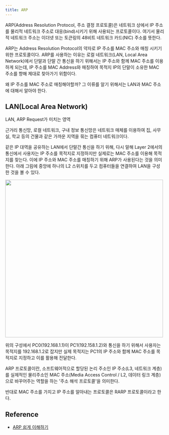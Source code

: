 ```yaml
---
title: ARP
---
```


ARP(Address Resolution Protocol, 주소 결정 프로토콜)은 네트워크 상에서 IP 주소를
물리적 네트워크 주소로 대응(bind)시키기 위해 사용되는 프로토콜이다. 여기서 물리적 네트워크 주소는
이더넷 또는 토큰링의 48비트 네트워크 카드(NIC) 주소를 뜻한다.

ARP는 Address Resolution Protocol의 약자로 IP 주소를 MAC 주소와 매칭 시키기 위한
프로토콜이다. ARP를 사용하는 이유는 로컬 네트워크(LAN, Local Area Network)에서 단말과
단말 간 통신을 하기 위해서는 IP 주소와 함께 MAC 주소를 이용하게 되는데, IP 주소를 MAC
Address와 매칭하여 목적지 IP의 단말이 소유한 MAC 주소를 향해 제대로 찾아가기 위함이다.

왜 IP 주소를 MAC 주소로 매칭해야할까? 그 이류를 알기 위해서는 LAN과 MAC 주소에 대해서
알아야 한다.

## LAN(Local Area Network)

LAN, ARP Request가 미치는 영역

근거리 통신망, 로컬 네트워크, 구내 정보 통신망은 네트워크 매체를 이용하여 집, 사무실, 학교 등의
건물과 같은 가까운 지역을 묶는 컴퓨터 네트워크이다.

같은 IP 대역을 공유하는 LAN에서 단말간 통신을 하기 위해, 다시 말해 Layer 2에서의 통신에서
사용자는 IP 주소를 목적지로 지정하지만 실제로는 MAC 주소를 이용해 목적지를 찾는다. 이에 IP 주소와
MAC 주소를 매칭하기 위해 ARP가 사용된다는 것을 의미한다. 아래 그림에 중앙에 하나의 L2 스위치를 두고
컴퓨터들을 연결하여 LAN을 구성한 것을 볼 수 있다.

<Image
  width="500px"
  src="https://user-images.githubusercontent.com/63354527/230247649-c1ac9d7d-4ed9-41db-b21f-968271f09b67.png"
/>

위의 구성에서 PC0(192.168.1.1)이 PC1(192.158.1.2)와 통신을 하기 위해서 사용자는 목적지를
192.168.1.2로 잡지만 실제 목적지는 PC1의 IP 주소와 함께 MAC 주소를 목적지로 지정하고 이를 활용해 전달한다.

ARP 프로토콜이란, 소프트웨어적으로 할당된 논리 주소인 IP 주소(L3, 네트워크 계층)를
실제적인 물리주소인 MAC 주소(Media Access Control / L2, 데이터 링크 계층)으로
바꾸어주는 역할을 하는 '주소 해석 프로토콜'을 의미한다.

반대로 MAC 주소를 가지고 IP 주소를 알아내는 프로토콜은 RARP 프로토콜이라고 한다.

## Reference

- [ARP 쉽게 이해하기](https://aws-hyoh.tistory.com/entry/ARP-%EC%89%BD%EA%B2%8C-%EC%9D%B4%ED%95%B4%ED%95%98%EA%B8%B0)
